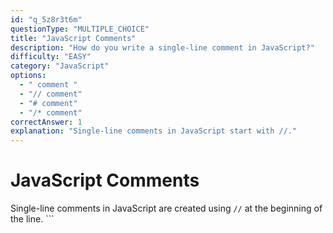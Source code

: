 ```yaml
---
id: "q_5z8r3t6m"
questionType: "MULTIPLE_CHOICE"
title: "JavaScript Comments"
description: "How do you write a single-line comment in JavaScript?"
difficulty: "EASY"
category: "JavaScript"
options:
  - " comment "
  - "// comment"
  - "# comment"
  - "/* comment"
correctAnswer: 1
explanation: "Single-line comments in JavaScript start with //."
---
```


# JavaScript Comments

Single-line comments in JavaScript are created using `//` at the beginning of the line.
\`\`\`
